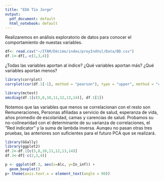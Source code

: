 ```yaml
---
title: "EDA Tío Jorge"
output:
  pdf_document: default
  html_notebook: default
---
```


Realizaremos en análisis exploratorio de datos para conocer el comportamiento de nuestas variables.

```r
df<- read.csv("~/ITAM/Décimo/index/proyIndVul/Data/BD.csv")
df.1<-df[,-c(1,3,4)]
```

¿Todas las variables aportan al índice? ¿Qué variables aportan más? ¿Qué variables aportan menos?

```r
library(corrplot)
corrplot(cor(df.1[-1], method = "pearson"), type = "upper", method = "circle")
```

```r
library(mctest)
omcdiag(df.1[c(5,8,10,11,12,13,14)], df.1[1])
```

Notemos que las variables que menos se correlacionan con el resto son Remuneraciones, Personas afiliadas a servicio de salud, esperanza de vida, años promedio de escolaridad, camas y carencias de salud. Probamos su no-colinearidad con el determinante de su varianza de correlaciones, el "Red indicator" y la suma de lambda inversa. Aunqeu no pasan otras tres pruebas, las anteriores son suficientes para el futuro PCA que se realizará.


```r
library(GGally)
library(ggplot2)
df.2<-df.1[c(5,8,10,11,12,13,14)] 
df.3<-df[-c(2,3,4)]
```

```r
p <- ggplot(df.3, aes(x=Alc, y=In_inf)) + 
  geom_boxplot() 
p+ theme(axis.text.x = element_text(angle = 90))
```











